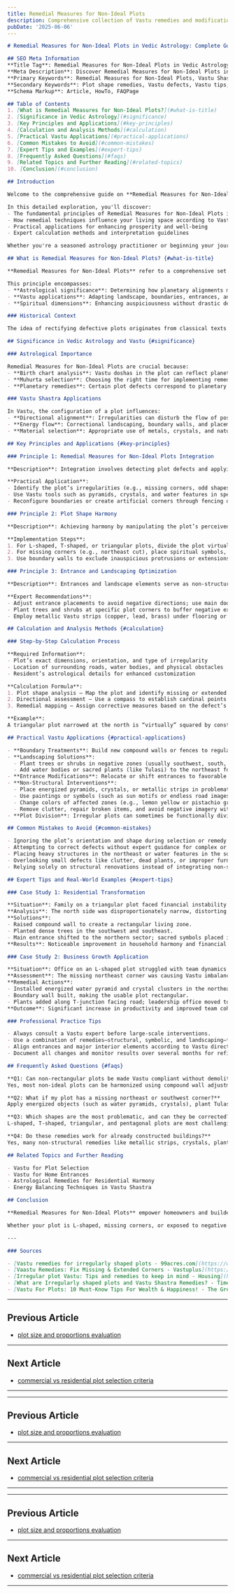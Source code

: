 ```yaml
---
title: Remedial Measures for Non-Ideal Plots
description: Comprehensive collection of Vastu remedies and modifications for plots with inherent defects, including landscaping solutions, boundary treatments, entrance modifications, and other non-structural interventions that can neutralize negative influences without requiring plot rejection.
pubDate: '2025-06-06'
---
```


```markdown
# Remedial Measures for Non-Ideal Plots in Vedic Astrology: Complete Guide to Remedial Measures for Non-Ideal Plots and Vastu Principles

## SEO Meta Information
**Title Tag**: Remedial Measures for Non-Ideal Plots in Vedic Astrology | Remedial Measures for Non-Ideal Plots Guide | Vastu Shastra Tips  
**Meta Description**: Discover Remedial Measures for Non-Ideal Plots in Vedic astrology and Vastu Shastra. Learn remedial solutions, practical applications, and expert insights for better home harmony.  
**Primary Keywords**: Remedial Measures for Non-Ideal Plots, Vastu Shastra, Vedic Astrology  
**Secondary Keywords**: Plot shape remedies, Vastu defects, Vastu tips, astrological guidance  
**Schema Markup**: Article, HowTo, FAQPage

## Table of Contents
1. [What is Remedial Measures for Non-Ideal Plots?](#what-is-title)
2. [Significance in Vedic Astrology](#significance)
3. [Key Principles and Applications](#key-principles)
4. [Calculation and Analysis Methods](#calculation)
5. [Practical Vastu Applications](#practical-applications)
6. [Common Mistakes to Avoid](#common-mistakes)
7. [Expert Tips and Examples](#expert-tips)
8. [Frequently Asked Questions](#faqs)
9. [Related Topics and Further Reading](#related-topics)
10. [Conclusion](#conclusion)

## Introduction

Welcome to the comprehensive guide on **Remedial Measures for Non-Ideal Plots** in Vedic astrology and its profound connection with **Vastu Shastra**. For over 5,000 years, ancient Indian wisdom has recognized the intricate relationship between celestial influences and architectural harmony.

In this detailed exploration, you'll discover:
- The fundamental principles of Remedial Measures for Non-Ideal Plots in Vedic astrological practice
- How remedial techniques influence your living space according to Vastu Shastra
- Practical applications for enhancing prosperity and well-being
- Expert calculation methods and interpretation guidelines

Whether you're a seasoned astrology practitioner or beginning your journey into Vedic sciences, this guide provides actionable insights for implementing Remedial Measures for Non-Ideal Plots principles in your daily life.

## What is Remedial Measures for Non-Ideal Plots? {#what-is-title}

**Remedial Measures for Non-Ideal Plots** refer to a comprehensive set of Vastu Shastra interventions and modifications that neutralize the negative influences of plots with irregular shapes, missing corners, extensions, or other inherent defects. Rather than rejecting a plot that is not perfectly rectangular or square, these remedies aim to correct imperfections and harmonize the space with cosmic energies.

This principle encompasses:
- **Astrological significance**: Determining how planetary alignments may require certain Vastu corrections
- **Vastu applications**: Adapting landscape, boundaries, entrances, and other non-structural features
- **Spiritual dimensions**: Enhancing auspiciousness without drastic demolition or abandonment

### Historical Context

The idea of rectifying defective plots originates from classical texts like the Brihat Samhita and ancient Vastu Shastra treatises, where sages advocated for practical remedies rather than avoidance, making the best of given circumstances through scientific and spiritual means[2][3][6].

## Significance in Vedic Astrology and Vastu {#significance}

### Astrological Importance

Remedial Measures for Non-Ideal Plots are crucial because:
- **Birth chart analysis**: Vastu doshas in the plot can reflect planetary doshas in the resident’s horoscope, requiring harmonizing actions.
- **Muhurta selection**: Choosing the right time for implementing remedies enhances their effectiveness.
- **Planetary remedies**: Certain plot defects correspond to planetary weaknesses, which can be mitigated with vastu remedies[2].

### Vastu Shastra Applications

In Vastu, the configuration of a plot influences:
- **Directional alignment**: Irregularities can disturb the flow of positive energy; remedial measures realign this flow[6].
- **Energy flow**: Correctional landscaping, boundary walls, and placements restore energetic equilibrium.
- **Material selection**: Appropriate use of metals, crystals, and natural elements amplifies positive effects[2][5].

## Key Principles and Applications {#key-principles}

### Principle 1: Remedial Measures for Non-Ideal Plots Integration

**Description**: Integration involves detecting plot defects and applying tailored Vastu remedies to harmonize the space.

**Practical Application**:
- Identify the plot’s irregularities (e.g., missing corners, odd shapes, slopes).
- Use Vastu tools such as pyramids, crystals, and water features in specific zones.
- Reconfigure boundaries or create artificial corners through fencing or plantations[2][5][8].

### Principle 2: Plot Shape Harmony

**Description**: Achieving harmony by manipulating the plot’s perceived or functional shape.

**Implementation Steps**:
1. For L-shaped, T-shaped, or triangular plots, divide the plot virtually or physically with fencing to create rectangular buildable sections[5].
2. For missing corners (e.g., northeast cut), place spiritual symbols, energized pyramids, water features, or earth crystals at the affected zone[2].
3. Use boundary walls to exclude inauspicious protrusions or extensions and focus construction on the most regular portion available[3][6].

### Principle 3: Entrance and Landscaping Optimization

**Description**: Entrances and landscape elements serve as non-structural Vastu cures.

**Expert Recommendations**:
- Adjust entrance placements to avoid negative directions; use main doors in auspicious sectors (e.g., north, east, or northwest for west-facing plots)[8].
- Plant trees and shrubs at specific plot corners to buffer negative external influences—use tall, dense greenery in southwest or south zones, and water features or Tulasi (holy basil) in northeast[6][8].
- Employ metallic Vastu strips (copper, lead, brass) under flooring or along boundaries to correct energy flows in defective zones[5][8].

## Calculation and Analysis Methods {#calculation}

### Step-by-Step Calculation Process

**Required Information**:
- Plot’s exact dimensions, orientation, and type of irregularity
- Location of surrounding roads, water bodies, and physical obstacles
- Resident’s astrological details for enhanced customization

**Calculation Formula**:
1. Plot shape analysis — Map the plot and identify missing or extended zones.
2. Directional assessment — Use a compass to establish cardinal points and locate entrances and defects.
3. Remedial mapping — Assign corrective measures based on the defect’s severity and Vastu principles (e.g., pyramids for southwest defects, water features for northeast).

**Example**:  
A triangular plot narrowed at the north is “virtually” squared by constructing a compound wall enclosing a rectangular area. Trees and plantings stabilize the omitted areas, while entrance adjustments and Vastu strips are used as supplemental remedies[5][6][8].

## Practical Vastu Applications {#practical-applications}

- **Boundary Treatments**: Build new compound walls or fences to regularize the plot’s usable shape, excluding extensions or cuts.
- **Landscaping Solutions**:
  - Plant trees or shrubs in negative zones (usually southwest, south, southeast).
  - Add water bodies or sacred plants (like Tulasi) to the northeast for missing corners[2][6].
- **Entrance Modifications**: Relocate or shift entrances to favorable directions. Use Vastu doors, nameplates, or yantras on main doors as symbolic corrections[8].
- **Non-Structural Interventions**:
  - Place energized pyramids, crystals, or metallic strips in problematic zones.
  - Use paintings or symbols (such as sun motifs or endless road images) on walls near missing corners[2].
  - Change colors of affected zones (e.g., lemon yellow or pistachio green in southeast)[2].
  - Remove clutter, repair broken items, and avoid negative imagery within the space[2].
- **Plot Division**: Irregular plots can sometimes be functionally divided into two regular plots using internal compound walls, reducing energetic confusion[5].

## Common Mistakes to Avoid {#common-mistakes}

- Ignoring the plot’s orientation and shape during selection or remedy planning[3][6][7].
- Attempting to correct defects without expert guidance for complex or multiple doshas[2][3].
- Placing heavy structures in the northeast or water features in the southwest, which can intensify Vastu doshas[8].
- Overlooking small defects like clutter, dead plants, or improper furniture placement that compound negative effects[2].
- Relying solely on structural renovations instead of integrating non-structural, symbolic, or landscape-based remedies[5][2].

## Expert Tips and Real-World Examples {#expert-tips}

### Case Study 1: Residential Transformation

**Situation**: Family on a triangular plot faced financial instability and frequent arguments.  
**Analysis**: The north side was disproportionately narrow, distorting energy flow.  
**Solutions**:
- Raised compound wall to create a rectangular living zone.
- Planted dense trees in the southwest and southeast.
- Main entrance shifted to the northern sector; sacred symbols placed in the northeast.
**Results**: Noticeable improvement in household harmony and financial stability within months[5][6][8].

### Case Study 2: Business Growth Application

**Situation**: Office on an L-shaped plot struggled with team dynamics and cash flow.  
**Assessment**: The missing northeast corner was causing Vastu imbalance.  
**Remedial Actions**:
- Installed energized water pyramid and crystal clusters in the northeast.
- Boundary wall built, making the usable plot rectangular.
- Plants added along T-junction facing road; leadership office moved to the southwest.
**Outcome**: Significant increase in productivity and improved team cohesion[2][5].

### Professional Practice Tips

- Always consult a Vastu expert before large-scale interventions.
- Use a combination of remedies—structural, symbolic, and landscaping—for the best results.
- Align entrances and major interior elements according to Vastu directionality.
- Document all changes and monitor results over several months for refinement[2][3][5][8].

## Frequently Asked Questions {#faqs}

**Q1: Can non-rectangular plots be made Vastu compliant without demolition?**  
Yes, most non-ideal plots can be harmonized using compound wall adjustments, landscaping, entrance modifications, and Vastu tools like pyramids and metallic strips[5][6].

**Q2: What if my plot has a missing northeast or southwest corner?**  
Apply energized objects (such as water pyramids, crystals), plant Tulasi, install Vastu Kalash with water, or use symbolic images on the affected wall[2].

**Q3: Which shapes are the most problematic, and can they be corrected?**  
L-shaped, T-shaped, triangular, and pentagonal plots are most challenging, but dividing them into regular sections or using boundary and landscaping modifications can mitigate negative impacts[5][6].

**Q4: Do these remedies work for already constructed buildings?**  
Yes, many non-structural remedies like metallic strips, crystals, plants, and symbolic items can be applied even after construction[2][5][8].

## Related Topics and Further Reading

- Vastu for Plot Selection
- Vastu for Home Entrances
- Astrological Remedies for Residential Harmony
- Energy Balancing Techniques in Vastu Shastra

## Conclusion

**Remedial Measures for Non-Ideal Plots** empower homeowners and builders to harmonize even the most challenging spaces without demolition or abandonment. By combining Vedic astrology insights with the practical wisdom of Vastu Shastra—through landscaping, boundary treatments, entrance repositioning, and non-structural interventions—you can rebalance energies and unlock a smoother flow of prosperity, health, and peace in your environment.

Whether your plot is L-shaped, missing corners, or exposed to negative influences, there exist proven Vastu remedies that can transform its destiny. Always consult knowledgeable Vastu practitioners and employ holistic, customized solutions for lasting benefits.

---

### Sources

- [Vastu remedies for irregularly shaped plots - 99acres.com](https://www.99acres.com/articles/vastu-remedies-for-irregularly-shaped-plots.html)
- [Vaastu Remedies: Fix Missing & Extended Corners - Vastuplus](https://vastuplus.com/vastu-defects-effects-remedies.html)
- [Irregular plot Vastu: Tips and remedies to keep in mind - Housing](https://housing.com/news/vastu-for-irregular-plot/)
- [What are Irregularly shaped plots and Vastu Shastra Remedies? - TimesProperty](https://timesproperty.com/article/post/vastu-for-irregular-plot-blid2055)
- [Vastu For Plots: 10 Must-Know Tips For Wealth & Happiness! - The Green Fortune](https://thegreenfortune.com/vastu-for-plots/)
```
---

## Previous Article
- [plot size and proportions evaluation](180615_plot_size_and_proportions_evaluation.mdx)

---

## Next Article
- [commercial vs residential plot selection criteria](180617_commercial_vs_residential_plot_selection_criteria.mdx)

---
---

## Previous Article
- [plot size and proportions evaluation](180615_plot_size_and_proportions_evaluation.mdx)

---

## Next Article
- [commercial vs residential plot selection criteria](180617_commercial_vs_residential_plot_selection_criteria.mdx)

---
---

## Previous Article
- [plot size and proportions evaluation](180615_plot_size_and_proportions_evaluation.mdx)

---

## Next Article
- [commercial vs residential plot selection criteria](180617_commercial_vs_residential_plot_selection_criteria.mdx)

---
